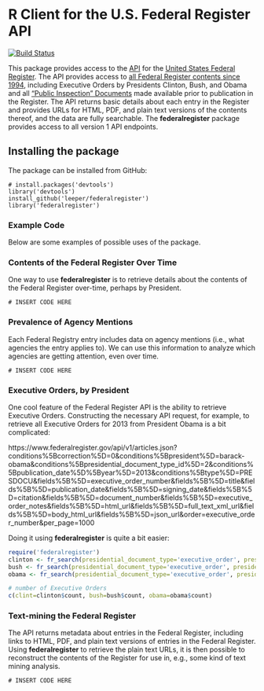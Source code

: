 # R Client for the U.S. Federal Register API #

[![Build Status](https://travis-ci.org/leeper/federalregister.png?branch=master)](https://travis-ci.org/leeper/federalregister)

This package provides access to the [API](https://www.federalregister.gov/developers/api/v1) for the [United States Federal Register](https://www.federalregister.gov/). The API provides access to [all Federal Register contents since 1994](https://www.federalregister.gov/learn/developers), including Executive Orders by Presidents Clinton, Bush, and Obama and all ["Public Inspection" Documents](https://www.federalregister.gov/learn/public-inspection-desk-2) made available prior to publication in the Register. The API returns basic details about each entry in the Register and provides URLs for HTML, PDF, and plain text versions of the contents thereof, and the data are fully searchable. The **federalregister** package provides access to all version 1 API endpoints.

## Installing the package ##

The package can be installed from GitHub:

```
# install.packages('devtools')
library('devtools')
install_github('leeper/federalregister')
library('federalregister')
```


### Example Code ###

Below are some examples of possible uses of the package.

### Contents of the Federal Register Over Time ###

One way to use **federalregister** is to retrieve details about the contents of the Federal Register over-time, perhaps by President.

```
# INSERT CODE HERE
```


### Prevalence of Agency Mentions ###

Each Federal Registry entry includes data on agency mentions (i.e., what agencies the entry applies to). We can use this information to analyze which agencies are getting attention, even over time.

```
# INSERT CODE HERE
```


### Executive Orders, by President ###

One cool feature of the Federal Register API is the ability to retrieve Executive Orders. Constructing the necessary API request, for example, to retrieve all Executive Orders for 2013 from President Obama is a bit complicated:

https://www.federalregister.gov/api/v1/articles.json?conditions%5Bcorrection%5D=0&conditions%5Bpresident%5D=barack-obama&conditions%5Bpresidential_document_type_id%5D=2&conditions%5Bpublication_date%5D%5Byear%5D=2013&conditions%5Btype%5D=PRESDOCU&fields%5B%5D=executive_order_number&fields%5B%5D=title&fields%5B%5D=publication_date&fields%5B%5D=signing_date&fields%5B%5D=citation&fields%5B%5D=document_number&fields%5B%5D=executive_order_notes&fields%5B%5D=html_url&fields%5B%5D=full_text_xml_url&fields%5B%5D=body_html_url&fields%5B%5D=json_url&order=executive_order_number&per_page=1000

Doing it using **federalregister** is quite a bit easier:

```r
require('federalregister')
clinton <- fr_search(presidential_document_type='executive_order', president='william-j-clinton', per_page=1000)
bush <- fr_search(presidential_document_type='executive_order', president='george-w-bush', per_page=1000)
obama <- fr_search(presidential_document_type='executive_order', president='barack-obama', per_page=1000)

# number of Executive Orders
c(clint=clinton$count, bush=bush$count, obama=obama$count)
```


### Text-mining the Federal Register ###

The API returns metadata about entries in the Federal Register, including links to HTML, PDF, and plain text versions of entries in the Federal Register. Using **federalregister** to retrieve the plain text URLs, it is then possible to reconstruct the contents of the Register for use in, e.g., some kind of text mining analysis.

```
# INSERT CODE HERE
```
